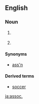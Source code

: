 ==English==

===Noun===
{{en-noun|?}}

# {{context|legal|lang=en}} {{abbreviation of|associate}}
# {{abbreviation of|association}}

====Synonyms====
* [[ass'n]]

====Derived terms====
* [[soccer]]

[[ja:assoc.]]